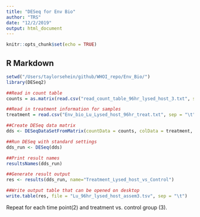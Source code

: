 ```yaml
---
title: "DESeq for Env Bio"
author: "TRS"
date: "12/2/2019"
output: html_document
---
```


```r
knitr::opts_chunk$set(echo = TRUE)
```

## R Markdown

```r
setwd("/Users/taylorsehein/github/WHOI_repo/Env_Bio/")
library(DESeq2)

##Read in count table
counts = as.matrix(read.csv("read_count_table_96hr_lysed_host_3.txt", sep="\t", row.names="Contig"))

##Read in treatment information for samples
treatment = read.csv("Env_bio_Lu_Lysed_host_96hr_treat.txt", sep = "\t", header = T)

##Create DESeq data matrix
dds <- DESeqDataSetFromMatrix(countData = counts, colData = treatment, design= ~ Treatment)

##Run DESeq with standard settings
dds_run <- DESeq(dds)

##Print result names
resultsNames(dds_run)

##Generate result output
res <- results(dds_run, name="Treatment_Lysed_host_vs_Control")

##Write output table that can be opened on desktop
write.table(res, file = "Lu_96hr_lysed_host_assem3.tsv", sep = "\t")
```

Repeat for each time point(2) and treatment vs. control group (3).
